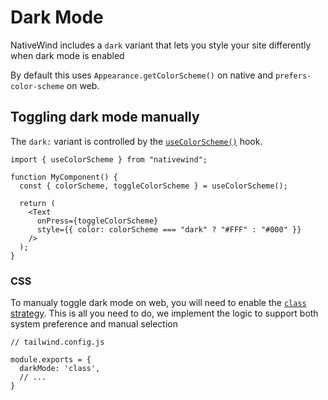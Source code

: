 # Dark Mode

NativeWind includes a `dark` variant that lets you style your site differently when dark mode is enabled

By default this uses `Appearance.getColorScheme()` on native and `prefers-color-scheme` on web.

## Toggling dark mode manually

The `dark:` variant is controlled by the [`useColorScheme()`](../../api/use-color-scheme) hook.

```tsx
import { useColorScheme } from "nativewind";

function MyComponent() {
  const { colorScheme, toggleColorScheme } = useColorScheme();

  return (
    <Text
      onPress={toggleColorScheme}
      style={{ color: colorScheme === "dark" ? "#FFF" : "#000" }}
    />
  );
}
```

### CSS

To manualy toggle dark mode on web, you will need to enable the [`class` strategy](https://tailwindcss.com/docs/dark-mode#toggling-dark-mode-manually). This is all you need to do, we implement the logic to support both system preference and manual selection

```
// tailwind.config.js

module.exports = {
  darkMode: 'class',
  // ...
}
```
